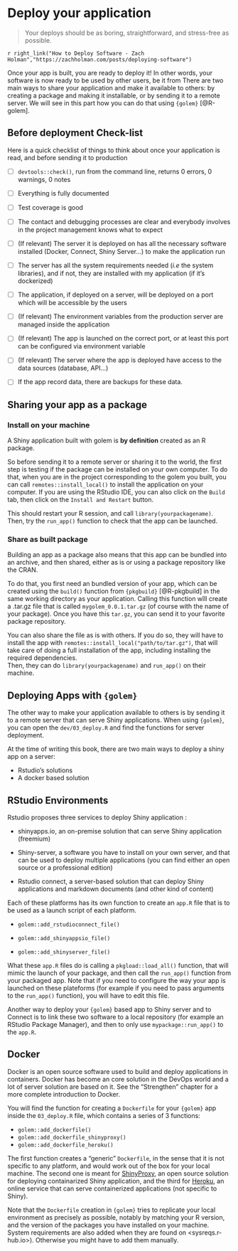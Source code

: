 # Deploy your application {#deploy-golem}

> Your deploys should be as boring, straightforward, and stress-free as possible.

`r right_link("How to Deploy Software - Zach Holman","https://zachholman.com/posts/deploying-software")`

Once your app is built, you are ready to deploy it! 
In other words, your software is now ready to be used by other users, be it from 
There are two main ways to share your application and make it available to others: by creating a package and making it installable, or by sending it to a remote server. 
We will see in this part how you can do that using `{golem}` [@R-golem]. 

## Before deployment Check-list 

Here is a quick checklist of things to think about once your application is read, and before sending it to production

+ [ ] `devtools::check()`, run from the command line, returns 0 errors, 0 warnings, 0 notes

+ [ ] Everything is fully documented

+ [ ] Test coverage is good

+ [ ] The contact and debugging processes are clear and everybody involves in the project management knows what to expect

+ [ ] (If relevant) The server it is deployed on has all the necessary software installed (Docker, Connect, Shiny Server...) to make the application run

+ [ ] The server has all the system requirements needed (_i.e_ the system libraries), and if not, they are installed with my application (if it's dockerized) 

+ [ ] The application, if deployed on a server, will be deployed on a port which will be accessible by the users

+ [ ] (If relevant) The environment variables from the production server are managed inside the application

+ [ ] (If relevant) The app is launched on the correct port, or at least this port can be configured via environment variable

+ [ ] (If relevant) The server where the app is deployed have access to the data sources (database, API...)

+ [ ] If the app record data, there are backups for these data.

## Sharing your app as a package

### Install on your machine

A Shiny application built with golem is __by definition__ created as an R package. 

So before sending it to a remote server or sharing it to the world, the first step is testing if the package can be installed on your own computer.
To do that, when you are in the project corresponding to the golem you built, you can call `remotes::install_local()` to install the application on your computer. 
If you are using the RStudio IDE, you can also click on the `Build` tab, then click on the `Install and Restart` button.

This should restart your R session, and call `library(yourpackagename)`. 
Then, try the `run_app()` function to check that the app can be launched.

### Share as built package

Building an app as a package also means that this app can be bundled into an archive, and then shared, either as is or using a package repository like the CRAN.  

To do that, you first need an bundled version of your app, which can be created using the `build()` function from `{pkgbuild}` [@R-pkgbuild] in the same working directory as your application. 
Calling this function wîll create a .tar.gz file that is called `mygolem_0.0.1.tar.gz` (of course with the name of your package). 
Once you have this `tar.gz`, you can send it to your favorite package repository.

You can also share the file as is with others.
If you do so, they will have to install the app with `remotes::install_local("path/to/tar.gz")`, that will take care of doing a full installation of the app, including installing the required dependencies.    
Then, they can do `library(yourpackagename)` and `run_app()` on their machine.

## Deploying Apps with `{golem}`

The other way to make your application available to others is by sending it to a remote server that can serve Shiny applications. 
When using `{golem}`, you can open the `dev/03_deploy.R` and find the functions for server deployment. 

At the time of writing this book, there are two main ways to deploy a shiny app on a server: 

+ Rstudio's solutions
+ A docker based solution

## RStudio Environments

Rstudio proposes three services to deploy Shiny application : 

+ shinyapps.io, an on-premise solution that can serve Shiny application (freemium)

+ Shiny-server, a software you have to install on your own server, and that can be used to deploy multiple applications (you can find either an open source or a professional edition)

+ Rstudio connect, a server-based solution that can deploy Shiny applications and markdown documents (and other kind of content)

Each of these platforms has its own function to create an `app.R` file that is to be used as a launch script of each platform.

+ `golem::add_rstudioconnect_file()`

+ `golem::add_shinyappsio_file()`

+ `golem::add_shinyserver_file()`

What these `app.R` files do is calling a `pkgload::load_all()` function, that will mimic the launch of your package, and then call the `run_app()` function from your packaged app. 
Note that if you need to configure the way your app is launched on these plateforms (for example if you need to pass arguments to the `run_app()` function), you will have to edit this file. 

Another way to deploy your `{golem}` based app to Shiny server and to Connect is to link these two software to a local repository (for example an RStudio Package Manager), and then to only use `mypackage::run_app()` to the `app.R`. 

## Docker 

Docker is an open source software used to build and deploy applications in containers. Docker has become an core solution in the DevOps world and a lot of server solution are based on it.
See the "Strengthen" chapter for a more complete introduction to Docker. 

You will find the function for creating a `Dockerfile` for your `{golem}` app inside the `03_deploy.R` file, which contains a series of 3 functions: 

+ `golem::add_dockerfile()`
+ `golem::add_dockerfile_shinyproxy()`
+ `golem::add_dockerfile_heroku()`

The first function creates a "generic" `Dockerfile`, in the sense that it is not specific to any platform, and would work out of the box for your local machine. 
The second one is meant for [ShinyProxy](https://www.shinyproxy.io/), an open source solution for deploying containarized Shiny application, and the third for [Heroku](https://www.heroku.com/), an online service that can serve containerized applications (not specific to Shiny). 

Note that the `Dockerfile` creation in `{golem}` tries to replicate your local environment as precisely as possible, notably by matching your R version, and the version of the packages you have installed on your machine. 
System requirements are also added when they are found on <sysreqs.r-hub.io>). 
Otherwise you might have to add them manually. 

